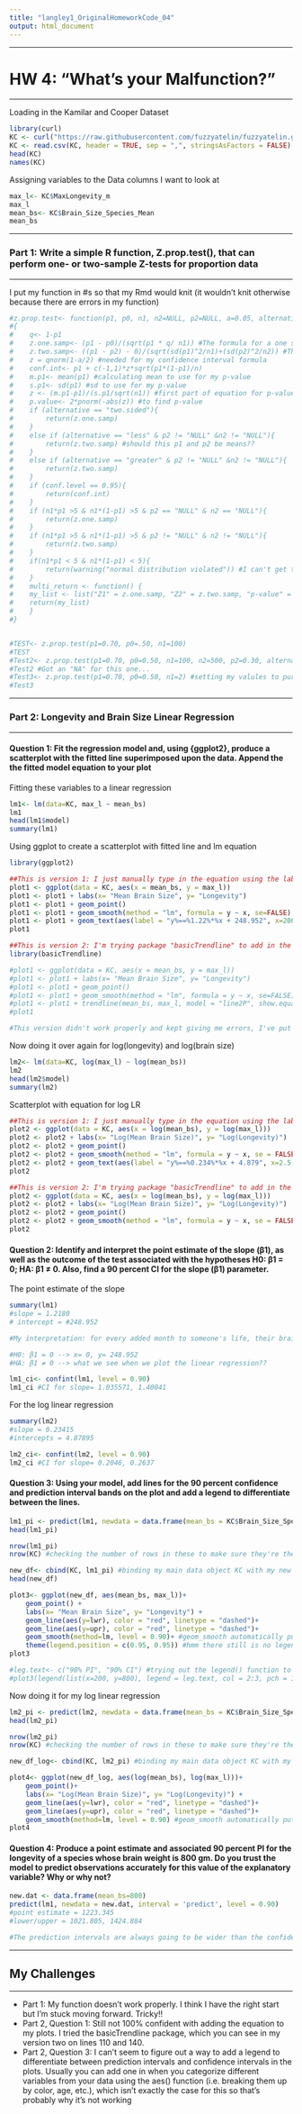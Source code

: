 ```yaml
---
title: "langley1_OriginalHomeworkCode_04"
output: html_document
---
```

***

# HW 4: "What's your Malfunction?"

***

Loading in the Kamilar and Cooper Dataset
```r
library(curl)
KC <- curl("https://raw.githubusercontent.com/fuzzyatelin/fuzzyatelin.github.io/master/AN597_Fall19/KamilarAndCooperData.csv")
KC <- read.csv(KC, header = TRUE, sep = ",", stringsAsFactors = FALSE)
head(KC)
names(KC)
```

Assigning variables to the Data columns I want to look at
```r
max_l<- KC$MaxLongevity_m
max_l
mean_bs<- KC$Brain_Size_Species_Mean
mean_bs
```

***

### Part 1: Write a simple R function, Z.prop.test(), that can perform one- or two-sample Z-tests for proportion data

***

I put my function in #s so that my Rmd would knit (it wouldn't knit otherwise because there are errors in my function)
```r
#z.prop.test<- function(p1, p0, n1, n2=NULL, p2=NULL, a=0.05, alternative = "two.sided", norm.distri.1 = "TRUE", norm.distri.2 = "TRUE", conf.level=0.95)
#{
#    q<- 1-p1
#    z.one.samp<- (p1 - p0)/(sqrt(p1 * q/ n1)) #The formula for a one sampled test
#    z.two.samp<- ((p1 - p2) - 0)/(sqrt(sd(p1)^2/n1)+(sd(p2)^2/n2)) #The formula for a two sampled       test
#    z = qnorm(1-a/2) #needed for my confidence interval formula
#    conf.int<- p1 + c(-1,1)*z*sqrt(p1*(1-p1)/n)
#    m.p1<- mean(p1) #calculating mean to use for my p-value
#    s.p1<- sd(p1) #sd to use for my p-value
#    z <- (m.p1-p1)/(s.p1/sqrt(n1)) #first part of equation for p-value
#    p.value<- 2*pnorm(-abs(z)) #to find p-value
#    if (alternative == "two.sided"){
#        return(z.one.samp)
#    } 
#    else if (alternative == "less" & p2 != "NULL" &n2 != "NULL"){
#        return(z.two.samp) #should this p1 and p2 be means??
#    } 
#    else if (alternative == "greater" & p2 != "NULL" &n2 != "NULL"){
#        return(z.two.samp)
#    } 
#    if (conf.level == 0.95){
#        return(conf.int)
#    }
#    if (n1*p1 >5 & n1*(1-p1) >5 & p2 == "NULL" & n2 == "NULL"){
#        return(z.one.samp)
#    } 
#    if (n1*p1 >5 & n1*(1-p1) >5 & p2 != "NULL" & n2 != "NULL"){
#        return(z.two.samp)
#    } 
#    if(n1*p1 < 5 & n1*(1-p1) < 5){
#        return(warning("normal distribution violated")) #I can't get this warning to work...
#    }
#    multi_return <- function() {
#    my_list <- list("Z1" = z.one.samp, "Z2" = z.two.samp, "p-value" = p, "CI" = conf.intsize)
#    return(my_list)
#    }
#}


#TEST<- z.prop.test(p1=0.70, p0=.50, n1=100)
#TEST 
#Test2<- z.prop.test(p1=0.70, p0=0.50, n1=100, n2=500, p2=0.30, alternative = "less", conf.level = 0.95)
#Test2 #Got an "NA" for this one...
#Test3<- z.prop.test(p1=0.70, p0=0.50, n1=2) #setting my valules to purposefully violate the normal distribution in order to try to get the warning message, but it doesn't work!!
#Test3
```

***

### Part 2: Longevity and Brain Size Linear Regression

***

#### Question 1: Fit the regression model and, using {ggplot2}, produce a scatterplot with the fitted line superimposed upon the data. Append the the fitted model equation to your plot 

Fitting these variables to a linear regression
```r
lm1<- lm(data=KC, max_l ~ mean_bs)
lm1
head(lm1$model)
summary(lm1)
```

Using ggplot to create a scatterplot with fitted line and lm equation 
```r
library(ggplot2)

##This is version 1: I just manually type in the equation using the label() function on line 125
plot1 <- ggplot(data = KC, aes(x = mean_bs, y = max_l))
plot1 <- plot1 + labs(x= "Mean Brain Size", y= "Longevity")
plot1 <- plot1 + geom_point()
plot1 <- plot1 + geom_smooth(method = "lm", formula = y ~ x, se=FALSE) #geom_smooth puts in 95% confidence intervals automatically into the graph, by setting se = F, you can remove these CI (I'm removing them because the question doesn't specfically ask for them)
plot1 <- plot1 + geom_text(aes(label = "y%==%1.22%*%x + 248.952", x=200, y=800), parse = TRUE, check_overlap = TRUE, size= 5) #I used ?plotmath to see the appropriate syntax to use in order to write out the equation in the label() function
plot1

##This is version 2: I'm trying package "basicTrendline" to add in the equation for me
library(basicTrendline)

#plot1 <- ggplot(data = KC, aes(x = mean_bs, y = max_l))
#plot1 <- plot1 + labs(x= "Mean Brain Size", y= "Longevity")
#plot1 <- plot1 + geom_point()
#plot1 <- plot1 + geom_smooth(method = "lm", formula = y ~ x, se=FALSE) #geom_smooth puts in 95% confidence intervals automatically into the graph, by setting se = F, you can remove these CI
#plot1 <- plot1 + trendline(mean_bs, max_l, model = "line2P", show.equation = TRUE, linecolor = "red", CI.level = 0.90, CI.fill= TRUE, show.Rpvalue = FALSE)
#plot1

#This version didn't work properly and kept giving me errors, I've put #s so that I can knit it but keep the code as reference
```

Now doing it over again for log(longevity) and log(brain size)
```r
lm2<- lm(data=KC, log(max_l) ~ log(mean_bs))
lm2 
head(lm2$model)
summary(lm2)
```

Scatterplot with equation for log LR
```r
##This is version 1: I just manually type in the equation using the label() function on line 125
plot2 <- ggplot(data = KC, aes(x = log(mean_bs), y = log(max_l)))
plot2 <- plot2 + labs(x= "Log(Mean Brain Size)", y= "Log(Longevity)")
plot2 <- plot2 + geom_point()
plot2 <- plot2 + geom_smooth(method = "lm", formula = y ~ x, se = FALSE) #geom_smooth puts in 95% confidence intervals automatically into the graph, by setting se = F, you can remove these CI
plot2 <- plot2 + geom_text(aes(label = "y%==%0.234%*%x + 4.879", x=2.5, y=7), parse = TRUE, check_overlap = TRUE, size= 6)
plot2

##This is version 2: I'm trying package "basicTrendline" to add in the equation for me
plot2 <- ggplot(data = KC, aes(x = log(mean_bs), y = log(max_l)))
plot2 <- plot2 + labs(x= "Log(Mean Brain Size)", y= "Log(Longevity)")
plot2 <- plot2 + geom_point()
plot2 <- plot2 + geom_smooth(method = "lm", formula = y ~ x, se = FALSE) #geom_smooth puts in 95% confidence intervals automatically into the graph, by setting se = F, you can remove these CI
plot2
```

#### Question 2: Identify and interpret the point estimate of the slope (β1), as well as the outcome of the test associated with the hypotheses H0: β1 = 0; HA: β1 ≠ 0. Also, find a 90 percent CI for the slope (β1) parameter.

The point estimate of the slope
```r
summary(lm1)
#slope = 1.2180
# intercept = #248.952

#My interpretation: for every added month to someone's life, their brain size is 1.218 grams bigger on average; 248.952 months of the average person's life doesn't depend on their mean brain size (?)

#H0: β1 = 0 --> x= 0, y= 248.952
#HA: β1 ≠ 0 --> what we see when we plot the linear regression?? 

lm1_ci<- confint(lm1, level = 0.90)
lm1_ci #CI for slope= 1.035571, 1.40041
```

For the log linear regression
```r
summary(lm2)
#slope = 0.23415
#intercepts = 4.87895

lm2_ci<- confint(lm2, level = 0.90)
lm2_ci #CI for slope= 0.2046, 0.2637
```

#### Question 3: Using your model, add lines for the 90 percent confidence and prediction interval bands on the plot and add a legend to differentiate between the lines.

```r
lm1_pi <- predict(lm1, newdata = data.frame(mean_bs = KC$Brain_Size_Species_Mean), interval = "prediction", level = 0.90)  #for a vector of mean_bs values
head(lm1_pi)

nrow(lm1_pi)
nrow(KC) #checking the number of rows in these to make sure they're the same, the cbind() in my next line won't work if they have different number of rows

new_df<- cbind(KC, lm1_pi) #binding my main data object KC with my new lm1_pi variable
head(new_df)

plot3<- ggplot(new_df, aes(mean_bs, max_l))+
    geom_point() +
    labs(x= "Mean Brain Size", y= "Longevity") +
    geom_line(aes(y=lwr), color = "red", linetype = "dashed")+
    geom_line(aes(y=upr), color = "red", linetype = "dashed")+
    geom_smooth(method=lm, level = 0.90)+ #geom_smooth automatically puts in 95% CI so I need to change it to 90%
    theme(legend.position = c(0.95, 0.95)) #hmm there still is no legend...
plot3

#leg.text<- c("90% PI", "90% CI") #trying out the legend() function to see if it will add in the legend for me
#plot3(legend(list(x=200, y=800), legend = leg.text, col = 2:3, pch = 1:2, lty = 1)) #UGH this also doesn't work... 

```

Now doing it for my log linear regression
```r
lm2_pi <- predict(lm2, newdata = data.frame(mean_bs = KC$Brain_Size_Species_Mean), interval = "prediction", level = 0.90)  # for a vector of mean_bs values
head(lm2_pi)

nrow(lm2_pi)
nrow(KC) #checking the number of rows in these to make sure they're the same, the cbind() in my next line won't work if they have different number of rows

new_df_log<- cbind(KC, lm2_pi) #binding my main data object KC with my new lm1_pi variable

plot4<- ggplot(new_df_log, aes(log(mean_bs), log(max_l)))+
    geom_point()+
    labs(x= "Log(Mean Brain Size)", y= "Log(Longevity)") +
    geom_line(aes(y=lwr), color = "red", linetype = "dashed")+
    geom_line(aes(y=upr), color = "red", linetype = "dashed")+
    geom_smooth(method=lm, level = 0.90) #geom_smooth automatically puts in 95% CI so I need to change it to 90%
plot4 
```

#### Question 4: Produce a point estimate and associated 90 percent PI for the longevity of a species whose brain weight is 800 gm. Do you trust the model to predict observations accurately for this value of the explanatory variable? Why or why not?

```r
new.dat <- data.frame(mean_bs=800)
predict(lm1, newdata = new.dat, interval = 'predict', level = 0.90)
#point estimate = 1223.345
#lower/upper = 1021.805, 1424.884

#The prediction intervals are always going to be wider than the confidence intervals. They are predicting the range for longevity when mean brain size = 800 grams. The value for longevity when brain size = 800 grams will fall in this range 90% of the time. When looking at the graph, you see most of the data falls between the 0-200 range for brain size so maybe a prediction for 800 gms will be more difficult because there is not as much data to base it on. 
```

***

## My Challenges

***

* Part 1: My function doesn't work properly. I think I have the right start but I'm stuck moving forward. Tricky!!
* Part 2, Question 1: Still not 100% confident with adding the equation to my plots. I tried the basicTrendline package, which you can see in my version two on lines 110 and 140.
* Part 2, Question 3: I can't seem to figure out a way to add a legend to differentiate between prediction intervals and confidence intervals in the plots. Usually you can add one in when you categorize different variables from your data using the aes() function (i.e. breaking them up by color, age, etc.), which isn't exactly the case for this so that's probably why it's not working
